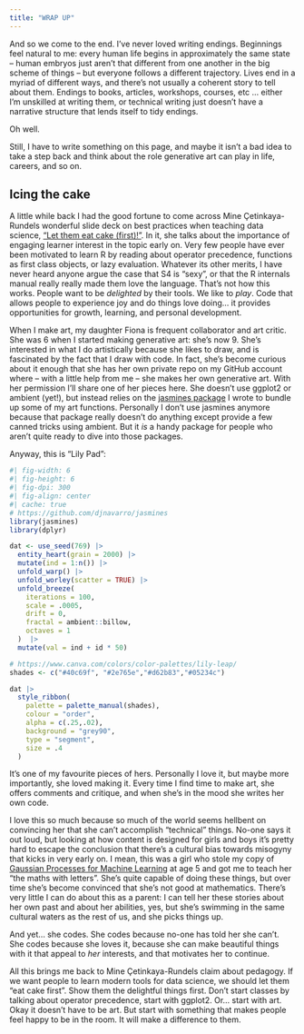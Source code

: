```yaml
---
title: "WRAP UP"
---
```


And so we come to the end. I've never loved writing endings. Beginnings feel natural to me: every human life begins in approximately the same state -- human embryos just aren't that different from one another in the big scheme of things -- but everyone follows a different trajectory. Lives end in a myriad of different ways, and there's not usually a coherent story to tell about them. Endings to books, articles, workshops, courses, etc ... either I'm unskilled at writing them, or technical writing just doesn't have a narrative structure that lends itself to tidy endings. 

Oh well. 

Still, I have to write something on this page, and maybe it isn't a bad idea to take a step back and think about the role generative art can play in life, careers, and so on. 

## Icing the cake

A little while back I had the good fortune to come across Mine Çetinkaya-Rundels wonderful slide deck on best practices when teaching data science, ["Let them eat cake (first)!"](https://speakerdeck.com/minecr/let-them-eat-cake-first-0a3bbf75-f6f1-42d5-8d2f-ac2ff741611f). In it, she talks about the importance of engaging learner interest in the topic early on. Very few people have ever been motivated to learn R by reading about operator precedence, functions as first class objects, or lazy evaluation. Whatever its other merits, I have never heard anyone argue the case that S4 is "sexy", or that the R internals manual really really made them love the language. That's not how this works. People want to be *delighted* by their tools. We like to *play*. Code that allows people to experience joy and do things love doing... it provides opportunities for growth, learning, and personal development.

When I make art, my daughter Fiona is frequent collaborator and art critic. She was 6 when I started making generative art: she's now 9. She's interested in what I do artistically because she likes to draw, and is fascinated by the fact that I draw with code. In fact, she's become curious about it enough that she has her own private repo on my GitHub account where -- with a little help from me -- she makes her own generative art. With her permission I'll share one of her pieces here. She doesn't use ggplot2 or ambient (yet!), but instead relies on the [jasmines package](https://jasmines.djnavarro.net/) I wrote to bundle up some of my art functions. Personally I don't use jasmines anymore because that package really doesn't do anything except provide a few canned tricks using ambient. But it *is* a handy package for people who aren't quite ready to dive into those packages.

Anyway, this is "Lily Pad":


```r
#| fig-width: 6
#| fig-height: 6
#| fig-dpi: 300
#| fig-align: center
#| cache: true
# https://github.com/djnavarro/jasmines
library(jasmines)
library(dplyr)

dat <- use_seed(769) |>
  entity_heart(grain = 2000) |>
  mutate(ind = 1:n()) |>
  unfold_warp() |>
  unfold_worley(scatter = TRUE) |>
  unfold_breeze(
    iterations = 100,
    scale = .0005,
    drift = 0,
    fractal = ambient::billow,
    octaves = 1
  )  |>
  mutate(val = ind + id * 50)

# https://www.canva.com/colors/color-palettes/lily-leap/
shades <- c("#40c69f", "#2e765e","#d62b83","#05234c")

dat |>
  style_ribbon(
    palette = palette_manual(shades),
    colour = "order",
    alpha = c(.25,.02),
    background = "grey90",
    type = "segment",
    size = .4
  )
```

It's one of my favourite pieces of hers. Personally I love it, but maybe more importantly, she loved making it. Every time I find time to make art, she offers comments and critique, and when she's in the mood she writes her own code. 

I love this so much because so much of the world seems hellbent on convincing her that she can't accomplish "technical" things. No-one says it out loud, but looking at how content is designed for girls and boys it's pretty hard to escape the conclusion that there's a cultural bias towards misogyny that kicks in very early on. I mean, this was a girl who stole my copy of [Gaussian Processes for Machine Learning](http://gaussianprocess.org/) at age 5 and got me to teach her "the maths with letters". She's quite capable of doing these things, but over time she's become convinced that she's not good at mathematics. There's very little I can do about this as a parent: I can tell her these stories about her own past and about her abilities, yes, but she's swimming in the same cultural waters as the rest of us, and she picks things up. 

And yet... she codes. She codes because no-one has told her she can't. She codes because she loves it, because she can make beautiful things with it that appeal to *her* interests, and that motivates her to continue.

All this brings me back to Mine Çetinkaya-Rundels claim about pedagogy. If we want people to learn modern tools for data science, we should let them "eat cake first". Show them the delightful things first. Don't start classes by talking about operator precedence, start with ggplot2. Or... start with art. Okay it doesn't have to be art. But start with something that makes people feel happy to be in the room. It will make a difference to them.

